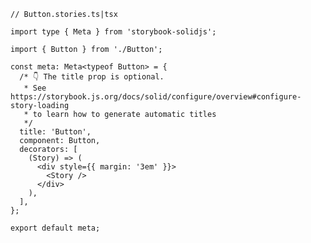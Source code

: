 ```tsx
// Button.stories.ts|tsx

import type { Meta } from 'storybook-solidjs';

import { Button } from './Button';

const meta: Meta<typeof Button> = {
  /* 👇 The title prop is optional.
   * See https://storybook.js.org/docs/solid/configure/overview#configure-story-loading
   * to learn how to generate automatic titles
   */
  title: 'Button',
  component: Button,
  decorators: [
    (Story) => (
      <div style={{ margin: '3em' }}>
        <Story />
      </div>
    ),
  ],
};

export default meta;
```

